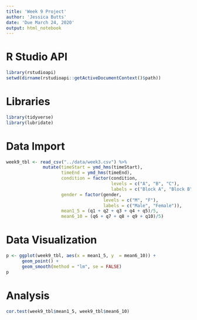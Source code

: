 ```yaml
---
title: 'Week 9 Project'
author: 'Jessica Butts'
date: 'Due March 24, 2020'
output: html_notebook
---
```


# R Studio API

```r
library(rstudioapi)
setwd(dirname(rstudioapi::getActiveDocumentContext()$path))
```

# Libraries

```r
library(tidyverse)
library(lubridate)
```

# Data Import

```r
week9_tbl <- read_csv("../data/week3.csv") %>%
              mutate(timeStart = ymd_hms(timeStart),
                     timeEnd = ymd_hms(timeEnd),
                     condition = factor(condition, 
                                        levels = c("A", "B", "C"), 
                                        labels = c("Block A", "Block B", "Control")),
                     gender = factor(gender, 
                                     levels = c("M", "F"), 
                                     labels = c("Male", "Female")),
                     mean1_5 = (q1 + q2 + q3 + q4 + q5)/5,
                     mean6_10 = (q6 + q7 + q8 + q9 + q10)/5)
```

# Data Visualization

```r
p <- ggplot(week9_tbl, aes(x = mean1_5, y  = mean6_10)) +
      geom_point() +
      geom_smooth(method = "lm", se = FALSE)
p
```

# Analysis

```r
cor.test(week9_tbl$mean1_5, week9_tbl$mean6_10)
```